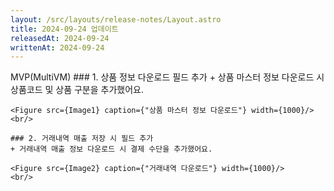 ```yaml
---
layout: /src/layouts/release-notes/Layout.astro
title: 2024-09-24 업데이트
releasedAt: 2024-09-24
writtenAt: 2024-09-24
---
```



<Frame>
    <Badge style={'web'}>MVP(MultiVM)</Badge>
    ### 1. 상품 정보 다운로드 필드 추가
    + 상품 마스터 정보 다운로드 시 상품코드 및 상품 구분을 추가했어요.

    <Figure src={Image1} caption={"상품 마스터 정보 다운로드"} width={1000}/>
    <br/>

    ### 2. 거래내역 매출 저장 시 필드 추가
    + 거래내역 매출 정보 다운로드 시 결제 수단을 추가했어요.

    <Figure src={Image2} caption={"거래내역 다운로드"} width={1000}/>
    <br/>
</Frame>
